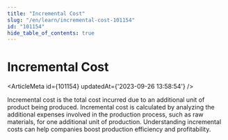 ```yaml
---
title: "Incremental Cost"
slug: "/en/learn/incremental-cost-101154"
id: "101154"
hide_table_of_contents: true
---
```



# Incremental Cost

<ArticleMeta id={101154} updatedAt={'2023-09-26 13:58:54'} />
<div className='border-solid border-b border-t-0 my-4 border-[var(--ifm-color-gray-300)]' />

Incremental cost is the total cost incurred due to an additional unit of product being produced. Incremental cost is calculated by analyzing the additional expenses involved in the production process, such as raw materials, for one additional unit of production. Understanding incremental costs can help companies boost production efficiency and profitability.
